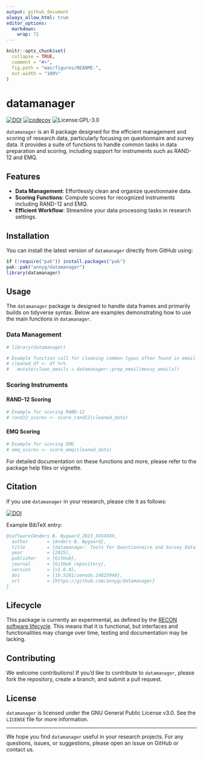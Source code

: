 ```yaml
---
output: github_document
always_allow_html: true
editor_options: 
  markdown: 
    wrap: 72
---
```


<!-- README.md is generated from README.Rmd. Please edit that file -->

```r
knitr::opts_chunk$set(
  collapse = TRUE,
  comment = "#>",
  fig.path = "man/figures/README-",
  out.width = "100%"
)
```

# datamanager

<!-- badges: start -->

[![DOI](https://zenodo.org/badge/DOI/10.5281/zenodo.14825940 .svg)](https://doi.org/10.5281/zenodo.14825940 )
[![codecov](https://codecov.io/gh/annyg/datamanager/branch/main/graph/badge.svg)](https://codecov.io/gh/annyg/datamanager)
![License:GPL-3.0](https://img.shields.io/badge/license-GPL--3.0-green.svg)

<!-- badges: end -->

`datamanager` is an R package designed for the efficient management and
scoring of research data, particularly focusing on questionnaire and
survey data. It provides a suite of functions to handle common tasks in
data preparation and scoring, including support for instruments such as
RAND-12 and EMQ.

## Features

-   **Data Management**: Effortlessly clean and organize questionnaire
    data.
-   **Scoring Functions**: Compute scores for recognized instruments
    including RAND-12 and EMQ.
-   **Efficient Workflow**: Streamline your data processing tasks in
    research settings.

## Installation

You can install the latest version of `datamanager` directly from GitHub
using:

```r
if (!require("pak")) install.packages("pak")
pak::pak("annyg/datamanager")
library(datamanager)
```

## Usage

The `datamanager` package is designed to handle data frames and
primarily builds on tidyverse syntax. Below are examples demonstrating
how to use the main functions in `datamanager`.

### Data Management

```r
# library(datamanager)

# Example function call for cleaning common typos often found in email adresses
# cleaned_df <- df %>%
#   mutate(clean_emails = datamanager::prep_email(messy_emails))
```

### Scoring Instruments

#### RAND-12 Scoring

```r
# Example for scoring RAND-12
# rand12_scores <- score_rand12(cleaned_data)
```

#### EMQ Scoring

```r
# Example for scoring EMQ
# emq_scores <- score_emq(cleaned_data)
```

For detailed documentation on these functions and more, please refer to
the package help files or vignette.

## Citation

If you use `datamanager` in your research, please cite it as follows:

[![DOI](https://zenodo.org/badge/DOI/10.5281/zenodo.14825940 .svg)](https://doi.org/10.5281/zenodo.14825940 )

Example BibTeX entry:

```bibtex
@software{Anders B. Nygaard_2023_XXXXXXX,
  author       = {Anders B. Nygaard},
  title        = {datamanager: Tools for Questionnaire and Survey Data Management},
  year         = {2025},
  publisher    = {GitHub},
  journal      = {GitHub repository},
  version      = {v1.0.0},
  doi          = {10.5281/zenodo.14825940},
  url          = {https://github.com/annyg/datamanager}
}
```

## Lifecycle

This package is currently an experimental, as defined by the [RECON
software lifecycle](https://www.reconverse.org/lifecycle.html). This
means that it is functional, but interfaces and functionalities may
change over time, testing and documentation may be lacking.

## Contributing

We welcome contributions! If you’d like to contribute to `datamanager`,
please fork the repository, create a branch, and submit a pull request.

## License

`datamanager` is licensed under the GNU General Public License v3.0. See the `LICENSE` file for more information.


------------------------------------------------------------------------

We hope you find `datamanager` useful in your research projects. For any
questions, issues, or suggestions, please open an issue on GitHub or
contact us.
